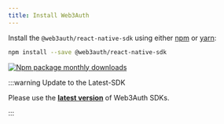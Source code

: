 ```yaml
---
title: Install Web3Auth
---
```


Install the `@web3auth/react-native-sdk` using either [npm](https://www.npmjs.com/package/@web3auth/react-native-sdk) or
[yarn](https://yarnpkg.com/package/@web3auth/react-native-sdk):

```bash npm2yarn
npm install --save @web3auth/react-native-sdk
```

[![Npm package monthly downloads](https://badgen.net/npm/dm/@web3auth/react-native-sdk)](https://www.npmjs.com/package/@web3auth/react-native-sdk)

:::warning Update to the Latest-SDK

Please use the **[latest version](https://www.npmjs.com/package/@web3auth/react-native-sdk)** of Web3Auth SDKs.

:::
